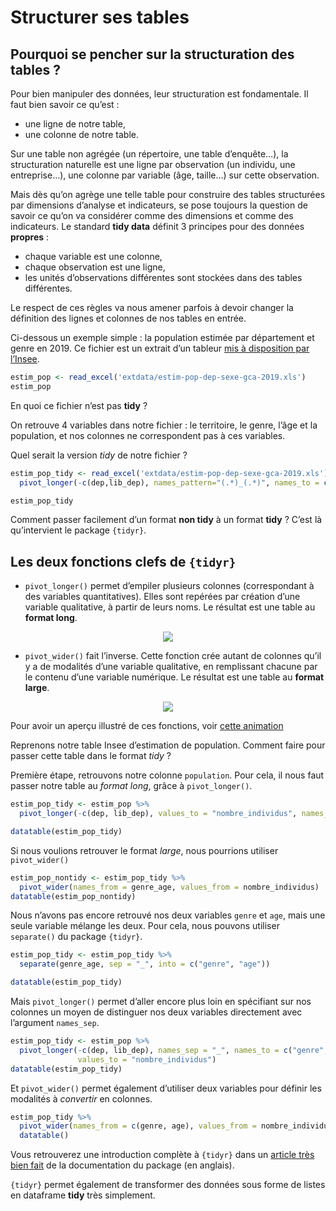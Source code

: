 # Structurer ses tables

## Pourquoi se pencher sur la structuration des tables ?

Pour bien manipuler des données, leur structuration est fondamentale. Il faut bien savoir ce qu'est :

- une ligne de notre table,  
- une colonne de notre table.

Sur une table non agrégée (un répertoire, une table d'enquête...), la structuration naturelle est une ligne par observation (un individu, une entreprise...), une colonne par variable (âge, taille...) sur cette observation. 

Mais dès qu'on agrège une telle table pour construire des tables structurées par dimensions d'analyse et indicateurs, se pose toujours la question de savoir ce qu'on va considérer comme des dimensions et comme des indicateurs. Le standard **tidy data** définit 3 principes pour des données **propres** :  

- chaque variable est une colonne,  
- chaque observation est une ligne,  
- les unités d'observations différentes sont stockées dans des tables différentes.     

Le respect de ces règles va nous amener parfois à devoir changer la définition des lignes et colonnes de nos tables en entrée.

Ci-dessous un exemple simple : la population estimée par département et genre en 2019. Ce fichier est un extrait d'un tableur [mis à disposition par l'Insee](https://www.insee.fr/fr/statistiques/1893198).   

```r
estim_pop <- read_excel('extdata/estim-pop-dep-sexe-gca-2019.xls')
estim_pop
```

En quoi ce fichier n'est pas **tidy** ?

On retrouve 4 variables dans notre fichier : le territoire, le genre, l'âge et la population, et nos colonnes ne correspondent pas à ces variables.

Quel serait la version *tidy* de notre fichier ?

```r
estim_pop_tidy <- read_excel('extdata/estim-pop-dep-sexe-gca-2019.xls') %>% 
  pivot_longer(-c(dep,lib_dep), names_pattern="(.*)_(.*)", names_to = c("genre", "age"), values_to = "nombre_individus")
```


```r
estim_pop_tidy
```


Comment passer facilement d'un format **non tidy** à un format **tidy** ? C'est là qu'intervient le package `{tidyr}`.

## Les deux fonctions clefs de `{tidyr}`


- `pivot_longer()` permet d'empiler plusieurs colonnes (correspondant à des variables quantitatives). Elles sont repérées par création d'une variable qualitative, à partir de leurs noms. Le résultat est une table au **format long**.

<center>![](images/gather.png)</center>


- `pivot_wider()` fait l'inverse. Cette fonction crée autant de colonnes qu'il y a de modalités d'une variable qualitative, en remplissant chacune par le contenu d'une variable numérique. Le résultat est une table au **format large**.

<center>![](images/spread.png)</center>

Pour avoir un aperçu illustré de ces fonctions, voir [cette animation](https://www.dropbox.com/s/a6o75zj443b2rv3/tidyr-longer-wider-modified.gif?dl=0)

Reprenons notre table Insee d'estimation de population. Comment faire pour passer cette table dans le format *tidy* ?

Première étape, retrouvons notre colonne `population`. Pour cela, il nous faut passer notre table au *format long*, grâce à `pivot_longer()`.

```r
estim_pop_tidy <- estim_pop %>% 
  pivot_longer(-c(dep, lib_dep), values_to = "nombre_individus", names_to = "genre_age")

datatable(estim_pop_tidy)
```

Si nous voulions retrouver le format *large*, nous pourrions utiliser `pivot_wider()`  

```r
estim_pop_nontidy <- estim_pop_tidy %>% 
  pivot_wider(names_from = genre_age, values_from = nombre_individus)
datatable(estim_pop_nontidy)
```

Nous n'avons pas encore retrouvé nos deux variables `genre` et `age`, mais une seule variable mélange les deux.
Pour cela, nous pouvons utiliser `separate()` du package `{tidyr}`.

```r
estim_pop_tidy <- estim_pop_tidy %>% 
  separate(genre_age, sep = "_", into = c("genre", "age"))

datatable(estim_pop_tidy)
```

Mais `pivot_longer()` permet d'aller encore plus loin en spécifiant sur nos colonnes un moyen de distinguer nos deux variables directement avec l'argument `names_sep`.

```r
estim_pop_tidy <- estim_pop %>% 
  pivot_longer(-c(dep, lib_dep), names_sep = "_", names_to = c("genre", "age"), 
               values_to = "nombre_individus")
datatable(estim_pop_tidy)
```

Et `pivot_wider()` permet également d'utiliser deux variables pour définir les modalités à *convertir* en colonnes.

```r
estim_pop_tidy %>% 
  pivot_wider(names_from = c(genre, age), values_from = nombre_individus) %>% 
  datatable()
```


Vous retrouverez une introduction complète à `{tidyr}` dans un [article très bien fait](https://tidyr.tidyverse.org/articles/pivot.html) de la documentation du package (en anglais).   

`{tidyr}` permet également de transformer des données sous forme de listes en dataframe **tidy** très simplement.

